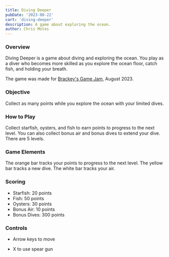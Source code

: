 ```yaml
---
title: Diving Deeper
pubDate: '2023-08-22'
cart: 'diving-deeper'
description: A game about exploring the ocean.
author: Chris Moles
---
```


### Overview

Diving Deeper is a game about diving and exploring the ocean. You play as a diver who becomes more skilled as you explore the ocean floor, catch fish, and holding your breath.

The game was made for [Brackey's Game Jam](https://itch.io/jam/brackeys-10), August 2023.

### Objective

Collect as many points while you explore the ocean with your limited dives.

### How to Play

Collect starfish, oysters, and fish to earn points to progress to the next level. You can also collect bonus air and bonus dives to extend your dive. There are 5 levels.

### Game Elements

The orange bar tracks your points to progress to the next level.
The yellow bar tracks a new dive.
The white bar tracks your air.

### Scoring

- Starfish: 20 points
- Fish: 50 points
- Oysters: 30 points
- Bonus Air: 10 points
- Bonus Dives: 300 points

### Controls

- Arrow keys to move

- X to use spear gun
